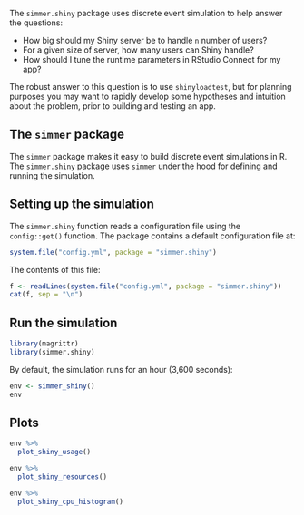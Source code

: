 The `simmer.shiny` package uses discrete event simulation to help answer the questions:

  * How big should my Shiny server be to handle `n` number of users?
  * For a given size of server, how many users can Shiny handle?
  * How should I tune the runtime parameters in RStudio Connect for my app?

  The robust answer to this question is to use `shinyloadtest`, but for planning purposes you may want to rapidly develop some hypotheses and intuition about the problem, prior to building and testing an app.


## The `simmer` package

The `simmer` package makes it easy to build discrete event simulations in R. The `simmer.shiny` package uses `simmer` under the hood for defining and running the simulation.

## Setting up the simulation

The `simmer.shiny` function reads a configuration file using the `config::get()` function.  The package contains a default configuration file at:

  ```r
system.file("config.yml", package = "simmer.shiny")
```

The contents of this file:

  ```r
f <- readLines(system.file("config.yml", package = "simmer.shiny"))
cat(f, sep = "\n")
```

## Run the simulation


```r
library(magrittr)
library(simmer.shiny)
```

By default, the simulation runs for an hour (3,600 seconds):

  ```r
env <- simmer_shiny()
env
```


## Plots

```r
env %>%
  plot_shiny_usage()
```

```r
env %>%
  plot_shiny_resources()
```

```r
env %>%
  plot_shiny_cpu_histogram()
```

